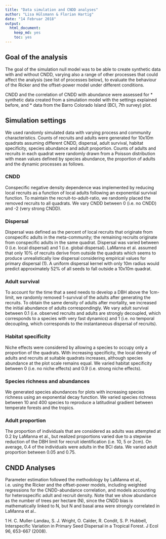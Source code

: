 ```yaml
---
title: "Data simulation and CNDD analyses"
author: "Lisa Hülsmann & Florian Hartig"
date: "14 Februar 2018"
output: 
  html_document: 
    keep_md: yes
    toc: yes
---
```



## Goal of the analysis

The goal of the simulation null model was to be able to create synthetic data with and without CNDD, varying also a range of other processes that could affect the analysis (see list of processes below), to evaluate the behaviour of the Ricker and the offset-power model under different conditions. 

CNDD and the correlation of CNDD with abundance were assessed for
* synthetic data created from a simulation model with the settings explained before, and
* data from the Barro Colorado Island (BCI, 7th survey) plot.

## Simulation settings
We used randomly simulated data with varying process and community characteristics. Counts of recruits and adults were generated for 10x10m quadrats assuming different CNDD, dispersal, adult survival, habitat specificity, species abundance and adult proportion. Counts of adults and recruits in each quadrat were randomly drawn from a Poisson distribution with mean values defined by species abundance, the proportion of adults and the dynamic processes as follows.

### CNDD
Conspecific negative density dependence was implemented by reducing local recruits as a function of local adults following an exponential survival function. To maintain the recruit-to-adult-ratio, we randomly placed the removed recruits to all quadrats. We vary CNDD between 0 (i.e. no CNDD) and -2 (very strong CNDD).

### Dispersal
Dispersal was defined as the percent of local recruits that originate from conspecific adults in the meta-community; the remaining recruits originate from conspecific adults in the same quadrat. Dispersal was varied between 0 (i.e. local dispersal) and 1 (i.e. global dispersal). LaManna et al. assumed that only 10% of recruits derive from outside the quadrats which seems to produce unrealistically low dispersal considering empirical values for primary dispersal (1). A uniform dispersal kernel with only 10m radius would predict approximately 52% of all seeds to fall outside a 10x10m quadrat.

### Adult survival
To account for the time that a seed needs to develop a DBH above the 1cm-limit, we randomly removed 1-survival of the adults after generating the recruits. To obtain the same density of adults after mortality, we increased the initial abundance of adults correspondingly. We vary adult survival between 0.1 (i.e. observed recruits and adults are strongly decoupled, which corresponds to a species with very fast dynamics) and 1 (i.e. no temporal decoupling, which corresponds to the instantaneous dispersal of recruits).

### Habitat specificity
Niche effects were considered by allowing a species to occupy only a proportion of the quadrats. With increasing specificity, the local density of adults and recruits at suitable quadrats increases, although species abundance at the plot scale remains equal. We varied habitat specificity between 0 (i.e. no niche effects) and 0.9 (i.e. strong niche effects).

### Species richness and abundances
We generated species abundances for plots with increasing species richness using an exponential decay function. We varied species richness between 10 and 400 species to reproduce a latitudinal gradient between temperate forests and the tropics.

### Adult proportion
The proportion of individuals that are considered as adults was attempted at 0.2 by LaManna et al., but realized proportions varied due to a stepwise reduction of the DBH limit for recruit identification (i.e. 10, 5 or 2cm). On average, 0.4 of the individuals were adults in the BCI data. We varied adult proportion between 0.05 and 0.75.

## CNDD Analyses
Parameter estimation followed the methodology by LaManna et al., i.e. using the Ricker and the offset-power models, including weighted regressions for the CNDD-abundance correlation, and models accounting for heterospecific adult and recruit density. Note that we show abundance as the number of trees per hectare (N), since the CNDD bias is mathematically linked to N, but N and basal area were strongly correlated in LaManna et al..

1 H. C. Muller-Landau, S. J. Wright, O. Calder, R. Condit, S. P. Hubbell, Interspecific Variation in Primary Seed Dispersal in a Tropical Forest. J Ecol 96, 653-667 (2008).

